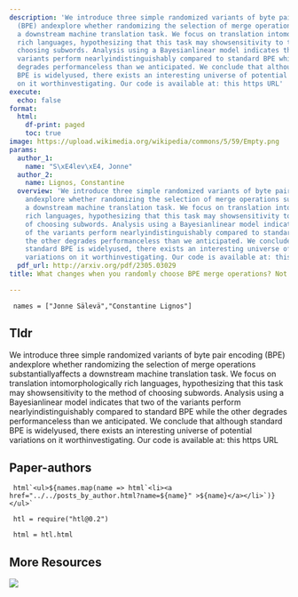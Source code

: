 ```yaml
---
description: 'We introduce three simple randomized variants of byte pair encoding
  (BPE) andexplore whether randomizing the selection of merge operations substantiallyaffects
  a downstream machine translation task. We focus on translation intomorphologically
  rich languages, hypothesizing that this task may showsensitivity to the method of
  choosing subwords. Analysis using a Bayesianlinear model indicates that two of the
  variants perform nearlyindistinguishably compared to standard BPE while the other
  degrades performanceless than we anticipated. We conclude that although standard
  BPE is widelyused, there exists an interesting universe of potential variations
  on it worthinvestigating. Our code is available at: this https URL'
execute:
  echo: false
format:
  html:
    df-print: paged
    toc: true
image: https://upload.wikimedia.org/wikipedia/commons/5/59/Empty.png
params:
  author_1:
    name: "S\xE4lev\xE4, Jonne"
  author_2:
    name: Lignos, Constantine
  overview: 'We introduce three simple randomized variants of byte pair encoding (BPE)
    andexplore whether randomizing the selection of merge operations substantiallyaffects
    a downstream machine translation task. We focus on translation intomorphologically
    rich languages, hypothesizing that this task may showsensitivity to the method
    of choosing subwords. Analysis using a Bayesianlinear model indicates that two
    of the variants perform nearlyindistinguishably compared to standard BPE while
    the other degrades performanceless than we anticipated. We conclude that although
    standard BPE is widelyused, there exists an interesting universe of potential
    variations on it worthinvestigating. Our code is available at: this https URL'
  pdf_url: http://arxiv.org/pdf/2305.03029
title: What changes when you randomly choose BPE merge operations? Not much

---
```

```ojs

 names = ["Jonne Sälevä","Constantine Lignos"] 

``` 

## Tldr 
We introduce three simple randomized variants of byte pair encoding (BPE) andexplore whether randomizing the selection of merge operations substantiallyaffects a downstream machine translation task. We focus on translation intomorphologically rich languages, hypothesizing that this task may showsensitivity to the method of choosing subwords. Analysis using a Bayesianlinear model indicates that two of the variants perform nearlyindistinguishably compared to standard BPE while the other degrades performanceless than we anticipated. We conclude that although standard BPE is widelyused, there exists an interesting universe of potential variations on it worthinvestigating. Our code is available at: this https URL

## Paper-authors

```ojs

 html`<ul>${names.map(name => html`<li><a href="../../posts_by_author.html?name=${name}" >${name}</a></li>`)}</ul>` 

``` 

```ojs

 htl = require("htl@0.2") 

``` 

```ojs

 html = htl.html 

``` 

## More Resources
[![](https://img.shields.io/badge/PDF-green?style=flat)]({{< meta params.pdf_url >}})
